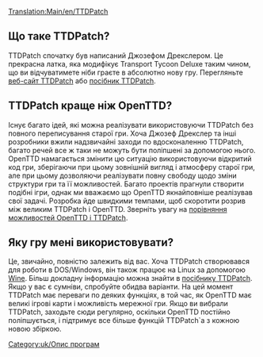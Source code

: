 [[Translation:Main/en/TTDPatch]]
== Що таке TTDPatch? ==
TTDPatch спочатку був написаний Джозефом Дрекслером. Це прекрасна латка, яка модифікує Transport Tycoon Deluxe таким чином, що ви відчуватимете ніби граєте в абсолютно нову гру. Перегляньте [http://www.ttdpatch.net веб-сайт TTDPatch] або [http://wiki.ttdpatch.net/tiki-index.php посібник TTDPatch].

== TTDPatch краще ніж OpenTTD? ==
Існує багато ідей, які можна реалізувати використовуючи TTDPatch без повного переписування старої гри. Хоча Джозеф Дрекслер та інші розробники вжили надзвичайні заходи по вдосконаленню TTDPatch, багато речей все ж таки не можуть бути поліпшені за допомогою нього. OpenTTD намагається змінити цю ситуацію використовуючи відкритий код гри, зберігаючи при цьому зовнішній вигляд і атмосферу старої гри, але при цьому дозволяючи реалізувати повну свободу щодо зміни структури гри та її можливостей. Багато проектів прагнули створити подібні ігри, однак ми вважаємо що OpenTTD якнайповніше реалізував свої задачі. Розробка йде швидкими темпами, щоб скоротити розрив між великим TTDPatch і OpenTTD. Зверніть увагу на [[Main/en/Comparison of OpenTTD and TTDPatch features|порівняння можливостей OpenTTD і TTDPatch]].

== Яку гру мені використовувати? ==
Це, звичайно, повністю залежить від вас. Хоча TTDPatch створювався для роботи в DOS/Windows, він також працює на Linux за допомогою [http://www.wikipedia.org/wiki/uk:Wine Wine]. Більш докладну інформацію можна знайти в [http://wiki.ttdpatch.net/tiki-index.php?page=TTDonLinux посібнику TTDPatch]. Якщо у вас є сумніви, спробуйте обидва варіанти. На цей момент TTDPatch має переваги по деяких функціях, в той час, як OpenTTD має великі ігрові карти і можливість мережної гри. Якщо ви вибрали TTDPatch, заходьте сюди регулярно, оскільки OpenTTD постійно поліпшується, і підтримує все більше функцій TTDPatch`а з кожною новою збіркою.

[[Category:uk/Опис програм]]